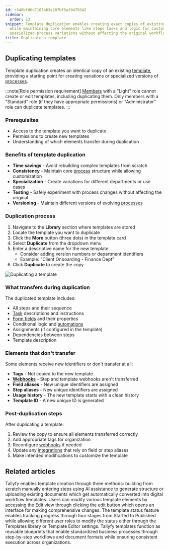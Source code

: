 ```yaml
---
id: c340bfd6d7107b63e287bf5a39479342
sidebar:
  order: 13
snippet: Template duplication enables creating exact copies of existing templates
  while maintaining core elements like steps tasks and logic for customization and
  specialized process variations without affecting the original workflow.
title: Duplicate a template
---
```


## Duplicating templates

Template duplication creates an identical copy of an existing [template](/products/pro/documenting/templates/), providing a starting point for creating variations or specialized versions of [processes](/products/pro/tracking-and-tasks/processes/).

:::note[Role permission requirement]
[Members](/products/pro/documenting/members/) with a "Light" role cannot create or edit templates, including duplicating them. Only members with a "Standard" role (if they have appropriate permissions) or "Administrator" role can duplicate templates.
:::

### Prerequisites
- Access to the template you want to duplicate
- Permissions to create new templates
- Understanding of which elements transfer during duplication

### Benefits of template duplication
- **Time savings** - Avoid rebuilding complex templates from scratch
- **Consistency** - Maintain core [process](/products/pro/tracking-and-tasks/processes/) structure while allowing customization
- **Specialization** - Create variations for different departments or use cases
- **Testing** - Safely experiment with process changes without affecting the original
- **Versioning** - Maintain different versions of evolving [processes](/products/pro/tracking-and-tasks/processes/)

### Duplication process

1. Navigate to the **Library** section where templates are stored
2. Locate the template you want to duplicate
3. Click the **More** button (three dots) in the template card
4. Select **Duplicate** from the dropdown menu
5. Enter a descriptive name for the new template
   - Consider adding version numbers or department identifiers
   - Example: "Client Onboarding - Finance Dept"
6. Click **Duplicate** to create the copy

![Duplicating a template](https://screenshots.tallyfy.com/tallyfy%2Fpro%2Fdesktop-light-duplicate-template.png)

### What transfers during duplication

The duplicated template includes:
- All steps and their sequence
- [Task](/products/pro/tracking-and-tasks/tasks/) descriptions and instructions
- [Form fields](/products/pro/tracking-and-tasks/tasks/what-are-form-fields-in-tallyfy/) and their properties
- Conditional logic and [automations](/products/pro/documenting/templates/automations/)
- Assignments (if configured in the template)
- Dependencies between steps
- Template description

### Elements that don't transfer

Some elements receive new identifiers or don't transfer at all:
- **Tags** - Not copied to the new template
- **[Webhooks](/products/pro/integrations/webhooks/)** - Step and template webhooks aren't transferred
- **Field aliases** - New unique identifiers are assigned
- **Step aliases** - New unique identifiers are assigned
- **Usage history** - The new template starts with a clean history
- **Template ID** - A new unique ID is generated

### Post-duplication steps

After duplicating a template:
1. Review the copy to ensure all elements transferred correctly
2. Add appropriate tags for organization
3. Reconfigure [webhooks](/products/pro/integrations/webhooks/) if needed
4. Update any [integrations](/products/pro/integrations/) that rely on field or step aliases
5. Make intended modifications to customize the template


## Related articles
<CardGrid>
<LinkTitleCard header="<b>Templates > Create a template</b>" href="/products/pro/documenting/templates/create-template/" > Tallyfy enables template creation through three methods: building from scratch manually entering steps using AI assistance to generate structure or uploading existing documents which get automatically converted into digital workflow templates. </LinkTitleCard>
<LinkTitleCard header="<b>Templates > Edit a template</b>" href="/products/pro/documenting/templates/edit-templates/" > Users can modify various template elements by accessing the Edit view through clicking the edit button which opens an interface for making comprehensive changes. </LinkTitleCard>
<LinkTitleCard header="<b>Edit Templates > Change a template's status</b>" href="/products/pro/documenting/templates/edit-templates/change-template-state/" > The template status feature enables tracking progress through four stages from Started to Published while allowing different user roles to modify the status either through the Templates library or Template Editor settings. </LinkTitleCard>
<LinkTitleCard header="<b>Documenting > Templates</b>" href="/products/pro/documenting/templates/" > Tallyfy templates function as reusable blueprints that enable standardized business processes through step-by-step workflows and document formats while ensuring consistent execution across organizations. </LinkTitleCard>
</CardGrid>